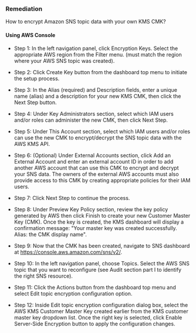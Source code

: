 ### Remediation

How to encrypt Amazon SNS topic data with your own KMS CMK?

#### Using AWS Console

- Step 1: In the left navigation panel, click Encryption Keys. Select the appropriate AWS region from the Filter menu.
  (must match the region where your AWS SNS topic was created).

- Step 2: Click Create Key button from the dashboard top menu to initiate the setup process.

- Step 3: In the Alias (required) and Description fields, enter a unique name (alias) and a description for your new KMS CMK, then click the Next Step button.

- Step 4: Under Key Administrators section, select which IAM users and/or roles can administer the new CMK, then click Next Step.

- Step 5: Under This Account section, select which IAM users and/or roles can use the new CMK to encrypt/decrypt the SNS topic data with the AWS KMS API.

- Step 6: (Optional) Under External Accounts section, click Add an External Account and enter an external account ID in order to add another AWS account that can use this CMK to encrypt and decrypt your SNS data. The owners of the external AWS accounts must also provide access to this CMK by creating appropriate policies for their IAM users.

- Step 7: Click Next Step to continue the process.

- Step 8: Under Preview Key Policy section, review the key policy generated by AWS then click Finish to create your new Customer Master Key (CMK). Once the key is created, the KMS dashboard will display a confirmation message: "Your master key was created successfully. Alias: the CMK display name".

- Step 9: Now that the CMK has been created, navigate to SNS dashboard at https://console.aws.amazon.com/sns/v2/.

- Step 10: In the left navigation panel, choose Topics. Select the AWS SNS topic that you want to reconfigure (see Audit section part I to identify the right SNS resource).

- Step 11: Click the Actions button from the dashboard top menu and select Edit topic encryption configuration option.

- Step 12: Inside Edit topic encryption configuration dialog box, select the AWS KMS Customer Master Key created earlier from the KMS customer master key dropdown list. Once the right key is selected, click Enable Server-Side Encryption button to apply the configuration changes.
